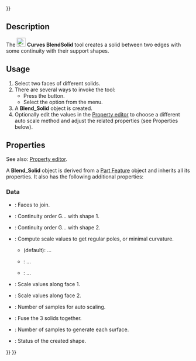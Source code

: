 <languages/>
{{UnfinishedDocu{{#translation:}}}}
<translate>

<!--T:1-->
{{Docnav
|[[Curves_BlendSurf2|BlendSurface]]
|[[Curves_FlattenFace|FlattenFace]]
|[[Curves_Workbench|Curves]]
|IconL=Curves_BlendSurf2.svg
|IconR=Curves_FlattenFace.svg
|IconC=Curves_workbench_icon.svg
}}

<!--T:2-->
{{GuiCommand
|Name=Curves BlendSolid
|MenuLocation=Surfaces → BlendSolid
|Workbenches=[[Curves_Workbench|Curves]]
}}

==Description== <!--T:3-->

<!--T:4-->
The [[Image:Curves_BlendSolid.svg|24px]] '''Curves BlendSolid''' tool creates a solid between two edges with some continuity with their support shapes.

==Usage== <!--T:5-->

<!--T:6-->
# Select two faces of different solids.
# There are several ways to invoke the tool:
#* Press the {{Button|[[Image:Curves_BlendSolid.svg|16px]] [[Curves_BlendSolid|BlendSolid]]}} button.
#* Select the {{MenuCommand|Surfaces → [[Image:Curves_BlendSolid.svg|16px]] BlendSolid}} option from the menu.
# A '''Blend_Solid''' object is created.
# Optionally edit the values in the [[Property_editor|Property editor]] to choose a different auto scale method and adjust the related properties (see Properties below).

==Properties== <!--T:7-->

<!--T:8-->
See also: [[Property_editor|Property editor]].

<!--T:9-->
A '''Blend_Solid''' object is derived from a [[Part_Feature|Part Feature]] object and inherits all its properties. It also has the following additional properties:

===Data=== <!--T:10-->

<!--T:11-->
{{TitleProperty|Base}}

<!--T:12-->
* {{PropertyData|Sources|LinkSubList}}: Faces to join.

<!--T:13-->
{{TitleProperty|Continuity}}

<!--T:14-->
* {{PropertyData|Continuity1|Integer}}: Continuity order G... with shape 1.
* {{PropertyData|Continuity2|Integer}}: Continuity order G... with shape 2.

<!--T:15-->
{{TitleProperty|Scale}}

<!--T:16-->
* {{PropertyData|Auto Scale|Enumeration}}: Compute scale values to get regular poles, or minimal curvature.
** {{Value|RegularPoles}} (default): ...
** {{Value|MinimizeCurvature}}: ...
** {{Value|Manual}}: ...
* {{PropertyData|Scale1|FloatList}}: Scale values along face 1.
* {{PropertyData|Scale2|FloatList}}: Scale values along face 2.
* {{PropertyData|Scale Samples|Integer}}: Number of samples for auto scaling.

<!--T:17-->
{{TitleProperty|Settings}}

<!--T:18-->
* {{PropertyData|Fuse|Bool}}: Fuse the 3 solids together.
* {{PropertyData|Samples|Integer}}: Number of samples to generate each surface.

<!--T:19-->
{{TitleProperty|Status}}

<!--T:20-->
* {{PropertyData|Shape Type|String}}: Status of the created shape.


<!--T:21-->
{{Docnav
|[[Curves_BlendSurf2|BlendSurface]]
|[[Curves_FlattenFace|FlattenFace]]
|[[Curves_Workbench|Curves]]
|IconL=Curves_BlendSurf2.svg
|IconR=Curves_FlattenFace.svg
|IconC=Curves_workbench_icon.svg
}}

</translate>
{{Curves Tools navi{{#translation:}}}}
{{Userdocnavi{{#translation:}}}}